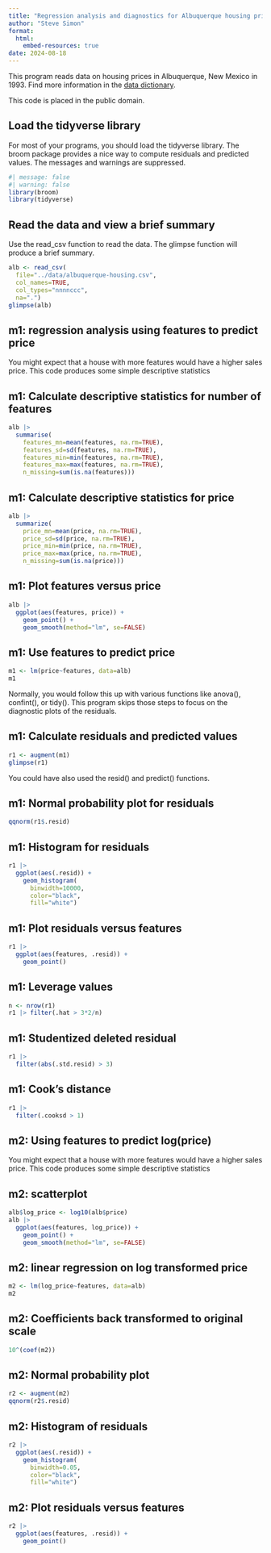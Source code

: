 ```yaml
---
title: "Regression analysis and diagnostics for Albuquerque housing prices"
author: "Steve Simon"
format: 
  html:
    embed-resources: true
date: 2024-08-18
---
```


This program reads data on housing prices in Albuquerque, New Mexico in 1993. Find more information in the [data dictionary][dd].

[dd]: https://github.com/pmean/datasets/blob/master/albuquerque-housing.yaml

This code is placed in the public domain.

## Load the tidyverse library

For most of your programs, you should load the tidyverse library. The broom package provides a nice way to compute residuals and predicted values. The messages and warnings are suppressed.

```r
#| message: false
#| warning: false
library(broom)
library(tidyverse)
```

## Read the data and view a brief summary

Use the read_csv function to read the data. The glimpse function will produce a brief summary.

```r
alb <- read_csv(
  file="../data/albuquerque-housing.csv",
  col_names=TRUE,
  col_types="nnnnccc",
  na=".")
glimpse(alb)
```

## m1: regression analysis using features to predict price

You might expect that a house with more features would have a higher sales price. This code produces some simple descriptive statistics

## m1: Calculate descriptive statistics for number of features

```r
alb |>
  summarise(
    features_mn=mean(features, na.rm=TRUE),
    features_sd=sd(features, na.rm=TRUE),
    features_min=min(features, na.rm=TRUE),
    features_max=max(features, na.rm=TRUE),
    n_missing=sum(is.na(features)))
```

## m1: Calculate descriptive statistics for price

```r
alb |>
  summarize(
    price_mn=mean(price, na.rm=TRUE),
    price_sd=sd(price, na.rm=TRUE),
    price_min=min(price, na.rm=TRUE),
    price_max=max(price, na.rm=TRUE),
    n_missing=sum(is.na(price)))
```

## m1: Plot features versus price

```r
alb |>
  ggplot(aes(features, price)) +
    geom_point() +
    geom_smooth(method="lm", se=FALSE)
```

## m1: Use features to predict price

```r
m1 <- lm(price~features, data=alb)
m1
```

Normally, you would follow this up with various functions like anova(), confint(), or tidy(). This program skips those steps to focus on the diagnostic plots of the residuals.

## m1: Calculate residuals and predicted values

```r
r1 <- augment(m1)
glimpse(r1)
```

You could have also used the resid() and predict() functions.

## m1: Normal probability plot for residuals

```r
qqnorm(r1$.resid)
```

## m1: Histogram for residuals

```r
r1 |>
  ggplot(aes(.resid)) +
    geom_histogram(
      binwidth=10000,
      color="black",
      fill="white")
```

## m1: Plot residuals versus features

```r
r1 |>
  ggplot(aes(features, .resid)) + 
    geom_point()
```

## m1: Leverage values

```r
n <- nrow(r1)
r1 |> filter(.hat > 3*2/n)
```

## m1: Studentized deleted residual

```r
r1 |>
  filter(abs(.std.resid) > 3)
```

## m1: Cook's distance

```r
r1 |>
  filter(.cooksd > 1)
```

## m2: Using features to predict log(price)

You might expect that a house with more features would have a higher sales price. This code produces some simple descriptive statistics

## m2: scatterplot

```r
alb$log_price <- log10(alb$price)
alb |>
  ggplot(aes(features, log_price)) +
    geom_point() +
    geom_smooth(method="lm", se=FALSE)
```

## m2: linear regression on log transformed price

```r
m2 <- lm(log_price~features, data=alb)
m2
```

## m2: Coefficients back transformed to original scale

```r
10^(coef(m2))
```

## m2: Normal probability plot

```r
r2 <- augment(m2)
qqnorm(r2$.resid)
```

## m2: Histogram of residuals

```r
r2 |>
  ggplot(aes(.resid)) +
    geom_histogram(
      binwidth=0.05,
      color="black",
      fill="white")
```

## m2: Plot residuals versus features

```r
r2 |>
  ggplot(aes(features, .resid)) + 
    geom_point()
```

